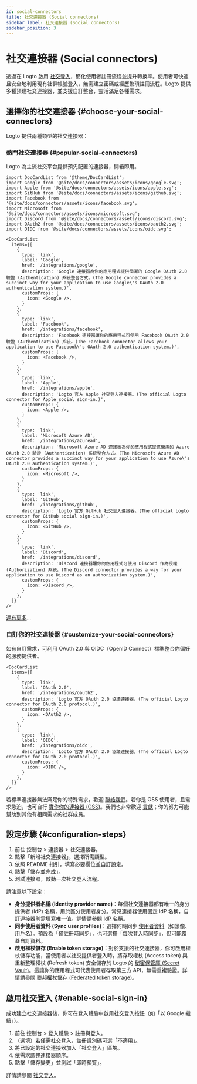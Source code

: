 ```yaml
---
id: social-connectors
title: 社交連接器 (Social connectors)
sidebar_label: 社交連接器 (Social connectors)
sidebar_position: 3
---
```


# 社交連接器 (Social connectors)

透過在 Logto 啟用 [社交登入](/end-user-flows/sign-up-and-sign-in/social-sign-in)，簡化使用者註冊流程並提升轉換率。使用者可快速且安全地利用現有社群帳號登入，無需建立密碼或經歷繁瑣註冊流程。Logto 提供多種預建社交連接器，並支援自訂整合，靈活滿足各種需求。

## 選擇你的社交連接器 \{#choose-your-social-connectors}

Logto 提供兩種類型的社交連接器：

### 熱門社交連接器 \{#popular-social-connectors}

Logto 為主流社交平台提供預先配置的連接器，開箱即用。

```mdx-code-block
import DocCardList from '@theme/DocCardList';
import Google from '@site/docs/connectors/assets/icons/google.svg';
import Apple from '@site/docs/connectors/assets/icons/apple.svg';
import GitHub from '@site/docs/connectors/assets/icons/github.svg';
import Facebook from '@site/docs/connectors/assets/icons/facebook.svg';
import Microsoft from '@site/docs/connectors/assets/icons/microsoft.svg';
import Discord from '@site/docs/connectors/assets/icons/discord.svg';
import OAuth2 from '@site/docs/connectors/assets/icons/oauth2.svg';
import OIDC from '@site/docs/connectors/assets/icons/oidc.svg';

<DocCardList
  items={[
    {
      type: 'link',
      label: 'Google',
      href: '/integrations/google',
      description: 'Google 連接器為你的應用程式提供簡潔的 Google OAuth 2.0 驗證 (Authentication) 系統整合方式。(The Google connector provides a succinct way for your application to use Google\'s OAuth 2.0 authentication system.)',
      customProps: {
        icon: <Google />,
      }
    },
    {
      type: 'link',
      label: 'Facebook',
      href: '/integrations/facebook',
      description: 'Facebook 連接器讓你的應用程式可使用 Facebook OAuth 2.0 驗證 (Authentication) 系統。(The Facebook connector allows your application to use Facebook\'s OAuth 2.0 authentication system.)',
      customProps: {
        icon: <Facebook />,
      }
    },
    {
      type: 'link',
      label: 'Apple',
      href: '/integrations/apple',
      description: 'Logto 官方 Apple 社交登入連接器。(The official Logto connector for Apple social sign-in.)',
      customProps: {
        icon: <Apple />,
      }
    },
    {
      type: 'link',
      label: 'Microsoft Azure AD',
      href: '/integrations/azuread',
      description: 'Microsoft Azure AD 連接器為你的應用程式提供簡潔的 Azure OAuth 2.0 驗證 (Authentication) 系統整合方式。(The Microsoft Azure AD connector provides a succinct way for your application to use Azure\'s OAuth 2.0 authentication system.)',
      customProps: {
        icon: <Microsoft />,
      }
    },
    {
      type: 'link',
      label: 'GitHub',
      href: '/integrations/github',
      description: 'Logto 官方 GitHub 社交登入連接器。(The official Logto connector for GitHub social sign-in.)',
      customProps: {
        icon: <GitHub />,
      }
    },
    {
      type: 'link',
      label: 'Discord',
      href: '/integrations/discord',
      description: 'Discord 連接器讓你的應用程式可使用 Discord 作為授權 (Authorization) 系統。(The Discord connector provides a way for your application to use Discord as an authorization system.)',
      customProps: {
        icon: <Discord />,
      }
    },
  ]}
/>
```

[還有更多](/integrations)...

### 自訂你的社交連接器 \{#customize-your-social-connectors}

如有自訂需求，可利用 OAuth 2.0 與 OIDC（OpenID Connect）標準整合你偏好的服務提供者。

```mdx-code-block
<DocCardList
  items={[
    {
      type: 'link',
      label: 'OAuth 2.0',
      href: '/integrations/oauth2',
      description: 'Logto 官方 OAuth 2.0 協議連接器。(The official Logto connector for OAuth 2.0 protocol.)',
      customProps: {
        icon: <OAuth2 />,
      }
    },
    {
      type: 'link',
      label: 'OIDC',
      href: '/integrations/oidc',
      description: 'Logto 官方 OAuth 2.0 協議連接器。(The official Logto connector for OAuth 2.0 protocol.)',
      customProps: {
        icon: <OIDC />,
      }
    },
  ]}
/>
```

若標準連接器無法滿足你的特殊需求，歡迎 [聯絡我們](https://logto.productlane.com/roadmap)。若你是 OSS 使用者，且需求急迫，也可自行 [實作你的連接器 (OSS)](/logto-oss/develop-your-connector/implement-connectors#build-a-social-connector)。我們也非常歡迎 [貢獻](/logto-oss/contribution)；你的努力可能幫助到其他有相同需求的社群成員。

## 設定步驟 \{#configuration-steps}

1. 前往 <CloudLink to="/connectors/social">控制台 > 連接器 > 社交連接器</CloudLink>。
2. 點擊「新增社交連接器」，選擇所需類型。
3. 依照 README 指引，填寫必要欄位並自訂設定。
4. 點擊「儲存並完成」。
5. 測試連接器，啟動一次社交登入流程。

請注意以下設定：

- **身分提供者名稱 (Identity provider name)**：每個社交連接器都有唯一的身分提供者 (IdP) 名稱，用於區分使用者身分。常見連接器使用固定 IdP 名稱，自訂連接器則需填寫唯一值。詳情請參閱 [IdP 名稱](/connectors/connector-data-structure#target-identity-provider-name)。
- **同步使用者資料 (Sync user profiles)**：選擇何時同步 [使用者資料](/user-management/user-data#social-identities)（如頭像、用戶名）。預設為「僅註冊時同步」，也可選擇「每次登入時同步」，但可能覆蓋自訂資料。
- **啟用權杖儲存 (Enable token storage)**：對於支援的社交連接器，你可啟用權杖儲存功能，當使用者以社交提供者登入時，將存取權杖 (Access token) 與重新整理權杖 (Refresh token) 安全儲存於 Logto 的 [秘密保管庫 (Secret Vault)](/secret-vault)。這讓你的應用程式可代表使用者存取第三方 API，無需重複驗證。詳情請參閱 [聯邦權杖儲存 (Federated token storage)](/secret-vault/federated-token-set)。

## 啟用社交登入 \{#enable-social-sign-in}

成功建立社交連接器後，你可在登入體驗中啟用社交登入按鈕（如「以 Google 繼續」）。

1. 前往 <CloudLink to="/sign-in-experience/sign-up-and-sign-in">控制台 > 登入體驗 > 註冊與登入</CloudLink>。
2. （選填）若僅需社交登入，註冊識別碼可選「不適用」。
3. 將已設定的社交連接器加入「社交登入」區塊。
4. 依需求調整連接器順序。
5. 點擊「儲存變更」並測試「即時預覽」。

詳情請參閱 [社交登入](/end-user-flows/sign-up-and-sign-in/social-sign-in)。
